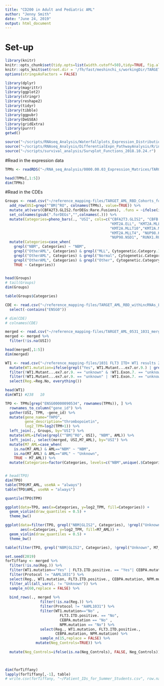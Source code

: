 ```yaml
---
title: "CD200 in Adult and Pediatric AML"
author: "Jenny Smith"
date: "June 24, 2019"
output: html_document
---
```


# Set-up

```r
library(knitr)
knitr::opts_chunk$set(tidy.opts=list(width.cutoff=50),tidy=TRUE, fig.align='center', fig.height = 8, fig.width = 10)
knitr::opts_knit$set(root.dir = '/fh/fast/meshinchi_s/workingDir/TARGET/AML_TARGET/RNA/mRNAseq/analysis/2019.08.02_SAMDH1_CD200_Associations/')
options(stringsAsFactors = FALSE)
```

```r
library(dplyr)
library(magrittr)
library(ggplot2)
library(stringr)
library(reshape2)
library(tidyr)
library(tibble)
library(ggpubr)
library(DeGSEA)
library(gridExtra)
library(purrr)
getwd()
```

```r
source("~/scripts/RNAseq_Analysis/Waterfallplots_Expression_Distribution/Waterfall_Barplot_Function_2017.05.22.r")
source("~/scripts/RNAseq_Analysis/DifferentialExpn_PathwayAnalysis/R/in_progress/ggplot_Themes_Function.r")
source("~/scripts/survival_analysis/Survplot_Functions_2018.10.24.r")
```


#Read in the expression data 

```r
TPMs <- readRDS("~/RNA_seq_Analysis/0000.00.03_Expression_Matrices/TARGET_AML_RBD_Kallisto_Quant_GeneLevel_TPM.RDS")

head(TPMs[,1:5])
dim(TPMs)
```




#Read in the CDEs 

```r
Groups <- read.csv("~/reference_mapping-files/TARGET_AML_RBD_Cohorts_forDE_5.20.19.csv") %>% 
  add_row(USI=grep("^BM|^RO", colnames(TPMs), value=TRUE)) %>%
  mutate_at(vars(CBFA2T3.GLIS2.forDEGs:Rare.Fusions), .funs = ~ifelse(is.na(.), "NBM", .)) %>% 
  set_colnames(gsub(".forDEGs","",colnames(.))) %>%
  mutate(Categories=pheno_bars(., "USI", cols=c("CBFA2T3.GLIS2", "CBFB.MYH11", 
                                                "KMT2A.ELL", "KMT2A.MLLT1",
                                                "KMT2A.MLLT10","KMT2A.MLLT3",
                                                "KMT2A.MLLT4", "NUP98.KDM5A", 
                                                "NUP98.NSD1", "RUNX1.RUNX1T1"))) %>% 
  mutate(Categories=case_when(
    grepl("NBM", Categories) ~ "NBM", 
    grepl("OtherAML", Categories) & grepl("MLL", Cytogenetic.Category.1) ~ "KM2TA-X",
    grepl("OtherAML", Categories) & grepl("Normal", Cytogenetic.Category.1) ~ "Normal_Cyto", 
    grepl("OtherAML", Categories) & grepl("Other", Cytogenetic.Category.1) ~ "Other_Cyto", 
    TRUE ~ Categories))
  

head(Groups)
# tail(Groups)
dim(Groups)
```

```r
table(Groups$Categories)
```

```r
CDE <- read.csv("~/reference_mapping-files/TARGET_AML_RBD_withLncRNAs_LSC17_CDE_8.02.19.csv") %>% 
  select(-contains("ENSG0"))

# dim(CDE)
# colnames(CDE)
```

```r
merged <- read.csv("~/reference_mapping-files/TARGET_AML_0531_1031_merged_CDEs_3.01.19.csv")
merged <- merged %>% 
  filter(!is.na(USI))

head(merged[,1:5])
dim(merged)
```

```r
WT1 <- read.csv("~/reference_mapping-files/1031 FLT3 ITD+ WT1 results 20190710.csv") %>% 
  mutate(WT1.mutation=ifelse(grepl("Yes", WT1.Mutant...ex7.or.9.) | grepl("Yes", WT1.Exon.7.), "Yes", "No")) %>% 
  filter(!WT1.Mutant...ex7.or.9. == "unknown" & !WT1.Exon.7. == "unknown") %>%
  filter(!WT1.Mutant...ex7.or.9. == "unknown" | !WT1.Exon.7. == "unknown") %>% 
  select(Reg.=Reg.No, everything())

head(WT1)
dim(WT1) #238   10
```

```r
TPO <- TPMs[grep("ENSG00000090534", rownames(TPMs)), ] %>% 
  rownames_to_column("gene_id") %>%
  gather(USI, TPM, -gene_id) %>% 
  mutate(gene_name="THPO",
         gene_description="thrombopoietin",
         log2_TPM=log2(TPM+1)) %>%
  left_join(., Groups, by="USI") %>% 
  mutate(AML=ifelse(grepl("^BM|^RO", USI), "NBM", AML)) %>%
  left_join(., select(merged, USI,M7_AML), by="USI") %>% 
  mutate(M7_AML=case_when(
    is.na(M7_AML) & AML=="NBM" ~ "NBM", 
    is.na(M7_AML) & AML=="AML" ~ "Unknown", 
    TRUE ~ M7_AML)) %>% 
  mutate(Categories=factor(Categories, levels=c("NBM",unique(.$Categories)[-1])))


# head(TPO)
dim(TPO)
table(TPO$M7_AML, useNA = "always")
table(TPO$AML, useNA = "always")
```

```r
quantile(TPO$TPM)
```

```r
ggplot(data=TPO, aes(x=Categories, y=log2_TPM, fill=Categories)) + 
  geom_violin(draw_quantiles = 0.5) +
  theme_bw()
```

```r
ggplot(data=filter(TPO, grepl("NBM|GLIS2", Categories), !grepl("Unknown", M7_AML)),
       aes(x=Categories, y=log2_TPM, fill=M7_AML)) + 
  geom_violin(draw_quantiles = 0.5) +
  theme_bw()

table(filter(TPO, grepl("NBM|GLIS2", Categories), !grepl("Unknown", M7_AML))$M7_AML)
```



```r
set.seed(2019)
forTiffany <- merged %>% 
  filter(!is.na(Reg.)) %>%
  filter(WT1.mutation=="Yes" | FLT3.ITD.positive. == "Yes"| CEBPA.mutation == "Yes" | NPM.mutation == "Yes") %>% 
  filter(Protocol != "AAML1031") %>% 
  select(Reg., WT1.mutation, FLT3.ITD.positive., CEBPA.mutation, NPM.mutation) %>% 
  filter_all(all_vars(. != "Unknown")) %>% 
  sample_n(60,replace = FALSE) %>% 
  
  bind_rows(., merged %>% 
                filter(!is.na(Reg.)) %>%
                filter(Protocol != "AAML1031") %>% 
                filter(WT1.mutation=="No" , 
                         FLT3.ITD.positive. == "No",
                         CEBPA.mutation == "No" ,
                         NPM.mutation == "No") %>% 
                select(Reg., WT1.mutation, FLT3.ITD.positive.,
                       CEBPA.mutation, NPM.mutation) %>% 
                sample_n(15,replace = FALSE) %>% 
              mutate(Neg_Controls=TRUE)) %>% 
  
  mutate(Neg_Controls=ifelse(is.na(Neg_Controls), FALSE, Neg_Controls))
  


dim(forTiffany)
lapply(forTiffany[,-1], table)
# write.csv(forTiffany, "~/Patient_IDs_for_Summer_Students.csv", row.names = FALSE)
```





